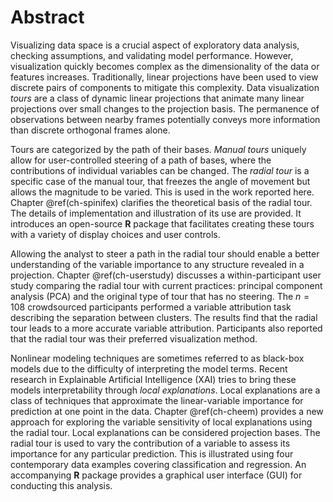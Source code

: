 <!-- Short abstract for MGRO/Bridges: -->
<!-- currently 98 words, may need to be cut to 100 -->
<!--
As the dimensionality of data increases, so does the difficulty of comprehensive visualization. Traditional linear projections view discrete pairs of linear components. Tours are a class of linear projections that animate over small changes to the projection. The manual tour uniquely enables an analyst to steer a path of bases. This thesis discusses a package that facilitates their creation. A user study finds the manual tour outperforms traditional visualizations on a variable attribution task. This work introduces a novel approach to examine the support of nonlinear model explanations with the radial tour. An accompanying package facilitates this analysis.
-->

<!-- at 409 words out of 500, good -->
# Abstract {-}

<!-- EDA, motivation, linear projections, tours -->
Visualizing data space is a crucial aspect of exploratory data analysis, checking assumptions, and validating model performance. However, visualization quickly becomes complex as the dimensionality of the data or features increases. Traditionally, linear projections have been used to view discrete pairs of components to mitigate this complexity. Data visualization _tours_ are a class of dynamic linear projections that animate many linear projections over small changes to the projection basis. The permanence of observations between nearby frames potentially conveys more information than discrete orthogonal frames alone.

<!-- manual tours and spinifex -->
Tours are categorized by the path of their bases. _Manual tours_ uniquely allow for user-controlled steering of a path of bases, where the contributions of individual variables can be changed. The _radial tour_ is a specific case of the manual tour, that freezes the angle of movement but allows the magnitude to be varied. This is used in the work reported here. Chapter \@ref(ch-spinifex) clarifies the theoretical basis of the radial tour. The details of implementation and illustration of its use are provided. It introduces an open-source __R__ package that facilitates creating these tours with a variety of display choices and user controls. <!--An interactive application, vignettes, and example code illustrate the use of the radial tour.-->

<!-- user study -->
Allowing the analyst to steer a path in the radial tour should enable a better understanding of the variable importance to any structure revealed in a projection. Chapter \@ref(ch-userstudy) discusses a within-participant user study comparing the radial tour with current practices: principal component analysis (PCA) and the original type of tour that has no steering. The $n=108$ crowdsourced participants performed a variable attribution task describing the separation between clusters. The results find that the radial tour leads to a more accurate variable attribution. Participants also reported that the radial tour was their preferred visualization method.

<!-- cheem -->
Nonlinear modeling techniques are sometimes referred to as black-box models due to the difficulty of interpreting the model terms. Recent research in Explainable Artificial Intelligence (XAI) tries to bring these models interpretability through _local explanations_. Local explanations are a class of techniques that approximate the linear-variable importance for prediction at one point in the data. Chapter \@ref(ch-cheem) provides a new approach for exploring the variable sensitivity of local explanations using the radial tour. Local explanations can be considered projection bases. The radial tour is used to vary the contribution of a variable to assess its importance for any particular prediction. This is illustrated using four contemporary data examples covering classification and regression. An accompanying __R__ package provides a graphical user interface (GUI) for conducting this analysis.


